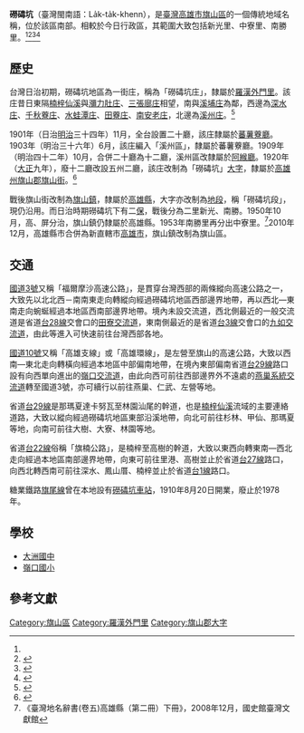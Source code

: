 {{noteTA　
|1 = zh-cn:庄; zh-hk:庄; zh-tw:庄;
}}
'''磱碡坑'''（臺灣閩南語：La̍k-ta̍k-khenn），是[[臺灣|臺灣]][[高雄市|高雄市]][[旗山區|旗山區]]的一個傳統地域名稱，位於該區南部。相較於今日行政區，其範圍大致包括新光里、中寮里、南勝里。<ref name="臺灣堡圖"/><ref name="百年歷史地圖_街庄">{{cite web |title=臺灣百年歷史地圖·日治行政區_街庄(1990年代)圖層 |url=http://gissrv4.sinica.edu.tw/gis/twhgis.aspx |website=臺灣百年歷史地圖 |publisher=中央研究院人文社會科學研究中心地理資訊科學研究專題中心 |accessdate=2021-07-17 |archive-date=2019-06-30 |archive-url=https://web.archive.org/web/20190630201431/http://gissrv4.sinica.edu.tw/gis/twhgis.aspx |dead-url=no }}</ref><ref name="百年歷史地圖_村里界">{{cite web |title=臺灣百年歷史地圖·行政區_村里界【NLSC】圖層 |url=http://gissrv4.sinica.edu.tw/gis/twhgis.aspx |website=臺灣百年歷史地圖 |publisher=中央研究院人文社會科學研究中心地理資訊科學研究專題中心 |accessdate=2021-07-17 |archive-date=2019-06-30 |archive-url=https://web.archive.org/web/20190630201431/http://gissrv4.sinica.edu.tw/gis/twhgis.aspx |dead-url=no }}</ref><ref name="旗山鎮地圖">{{cite book |title=高雄縣旗山鎮行政區域圖 |date=2005年11月 |publisher=中華民國內政部}}</ref>

==歷史==
台灣日治初期，磱碡坑地區為一街庄，稱為「磱碡坑庄」，隸屬於[[羅漢外門里|羅漢外門里]]。該庄昔日東隔[[楠梓仙溪|楠梓仙溪]]與[[瀰力肚庄|瀰力肚庄]]、[[三張廍庄|三張廍庄]]相望，南與[[溪埔庄|溪埔庄]]為鄰，西邊為[[深水庄|深水庄]]、[[千秋藔庄|千秋藔庄]]、[[水蛙潭庄|水蛙潭庄]]、[[田藔庄|田藔庄]]、[[南安老庄|南安老庄]]，北邊為[[溪州_(高雄市旗山區)|溪州庄]]。<ref name="臺灣堡圖">{{cite book |title=臺灣堡圖 |date=1904年 |publisher=臺灣總督府}}</ref>

1901年（日治[[明治|明治]]三十四年）11月，全台設置二十廳，該庄隸屬於[[蕃薯藔廳|蕃薯藔廳]]。1903年（明治三十六年）6月，該庄編入「溪州區」，隸屬於蕃薯藔廳。1909年（明治四十二年）10月，合併二十廳為十二廳，溪州區改隸屬於[[阿緱廳|阿緱廳]]。1920年（[[大正|大正]]九年），廢十二廳改設五州二廳，該庄改制為「磱碡坑」[[大字|大字]]，隸屬於[[高雄州|高雄州]][[旗山郡|旗山郡]][[旗山街|旗山街]]。<ref>{{cite book |editor=台灣總督府、台灣日日新報社合編 |title=新舊對照管轄便覽 |date=1921年 |publisher=成文出版社}}</ref>

戰後旗山街改制為[[旗山鎮|旗山鎮]]，隸屬於[[高雄縣|高雄縣]]，大字亦改制為[[地段|地段]]，稱「磱碡坑段」，現仍沿用。而日治時期磱碡坑下有二[[保甲制度|保]]，戰後分為二里新光、南勝。1950年10月，高、屏分治，旗山鎮仍隸屬於高雄縣。1953年南勝里再分出中寮里。<ref>《臺灣地名辭書(卷五)高雄縣（第二冊）下冊》，2008年12月，國史館臺灣文獻館</ref>2010年12月，高雄縣市合併為新直轄市[[高雄市|高雄市]]，旗山鎮改制為旗山區。

==交通==
[[福爾摩沙高速公路|國道3號]]又稱「福爾摩沙高速公路」，是貫穿台灣西部的兩條縱向高速公路之一，大致先以北北西－南南東走向轉縱向經過磱碡坑地區西部邊界地帶，再以西北—東南走向蜿蜒經過本地區西南部邊界地帶。境內未設交流道，西北側最近的一般交流道是省道[[台28線|台28線]]交會口的[[田寮交流道|田寮交流道]]，東南側最近的是省道[[台3線|台3線]]交會口的[[九如交流道|九如交流道]]，由此等進入可快速前往台灣西部各地。

[[國道十號_(中華民國)|國道10號]]又稱「高雄支線」或「高雄環線」，是左營至旗山的高速公路，大致以西南—東北走向轉橫向經過本地區中部偏南地帶，在境內東部偏南省道[[台29線|台29線]]路口設有向西單向進出的[[嶺口交流道|嶺口交流道]]，由此向西可前往西部邊界外不遠處的[[燕巢系統交流道|燕巢系統交流道]]轉至國道3號，亦可續行以前往燕巢、仁武、左營等地。

省道[[台29線|台29線]]是那瑪夏達卡努瓦至林園汕尾的幹道，也是[[楠梓仙溪|楠梓仙溪]]流域的主要連絡道路，大致以縱向經過磱碡坑地區東部沿溪地帶，向北可前往杉林、甲仙、那瑪夏等地，向南可前往大樹、大寮、林園等地。

省道[[台22線|台22線]]俗稱「旗楠公路」，是楠梓至高樹的幹道，大致以東西向轉東南—西北走向經過本地區南部邊界地帶，向東可前往里港、高樹並止於省道[[台27線|台27線]]路口，向西北轉西南可前往深水、鳳山厝、楠梓並止於省道[[台1線|台1線]]路口。

糖業鐵路[[旗尾線|旗尾線]]曾在本地設有[[磱碡坑車站|磱碡坑車站]]，1910年8月20日開業，廢止於1978年。

==學校==
*[[大洲國中|大洲國中]]
*[[嶺口國小|嶺口國小]]

==參考文獻==
{{reflist}}

{{旗山郡}}

[[Category:旗山區|Category:旗山區]]
[[Category:羅漢外門里|Category:羅漢外門里]]
[[Category:旗山郡大字|Category:旗山郡大字]]